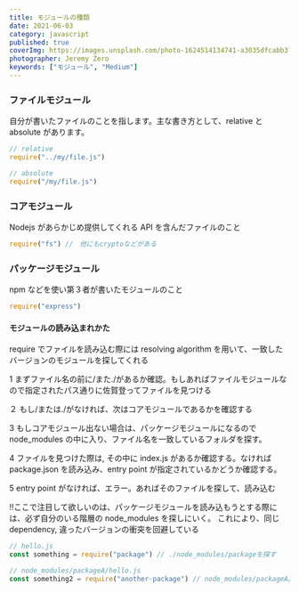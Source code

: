 ```yaml
---
title: モジュールの種類
date: 2021-06-03
category: javascript
published: true
coverImg: https://images.unsplash.com/photo-1624514134741-a3035dfcabb3?ixlib=rb-1.2.1&ixid=MnwxMjA3fDB8MHxwaG90by1wYWdlfHx8fGVufDB8fHx8&auto=format&fit=crop&w=1650&q=80
photographer: Jeremy Zero
keywords: ["モジュール", "Medium"]
---
```


### ファイルモジュール

自分が書いたファイルのことを指します。主な書き方として、relative と absolute があります。

```js
// relative
require("../my/file.js")

// absolute
require("/my/file.js")
```

### コアモジュール

Nodejs があらかじめ提供してくれる API を含んだファイルのこと

```js
require("fs") //　他にもcryptoなどがある
```

### パッケージモジュール

npm などを使い第３者が書いたモジュールのこと

```js
require("express")
```

#### モジュールの読み込まれかた

require でファイルを読み込む際には resolving algorithm を用いて、一致したバージョンのモジュールを探してくれる

1 まずファイル名の前に/また./があるか確認。もしあればファイルモジュールなので指定されたパス通りに佐賀登ってファイルを見つける

２ もし/または./がなければ、次はコアモジュールであるかを確認する

3 もしコアモジュール出ない場合は、パッケージモジュールになるので node_modules の中に入り、ファイル名を一致しているフォルダを探す。

4 ファイルを見つけた際は, その中に index.js があるか確認する。なければ package.json を読み込み、entry point が指定されているかどうか確認する。

5 entry point がなければ、エラー。あればそのファイルを探して、読み込む

!!ここで注目して欲しいのは、パッケージモジュールを読み込もうとする際には、必ず自分のいる階層の node_modules を探しにいく。
これにより、同じ dependency, 違ったバージョンの衝突を回避している

```js
// hello.js
const something = require("package") // ./node_modules/packageを探す

// node_modules/packageA/hello.js
const something2 = require("another-package") // node_modules/packageA/node_modules/another-packageを探す
```
